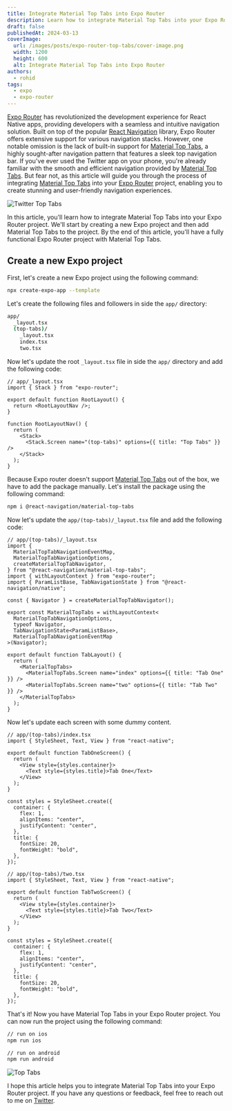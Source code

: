 ```yaml
---
title: Integrate Material Top Tabs into Expo Router
description: Learn how to integrate Material Top Tabs into your Expo Router project, enabling you to create stunning and user-friendly navigation experiences.
draft: false
publishedAt: 2024-03-13
coverImage:
  url: /images/posts/expo-router-top-tabs/cover-image.png
  width: 1200
  height: 600
  alt: Integrate Material Top Tabs into Expo Router
authors:
  - rohid
tags:
  - expo
  - expo-router
---
```


[Expo Router](https://docs.expo.dev/router/introduction/) has revolutionized the development experience for React Native apps, providing developers with a seamless and intuitive navigation solution. Built on top of the popular [React Navigation](https://reactnavigation.org/) library, Expo Router offers extensive support for various navigation stacks. However, one notable omission is the lack of built-in support for [Material Top Tabs](https://reactnavigation.org/docs/material-top-tab-navigator/), a highly sought-after navigation pattern that features a sleek top navigation bar. If you've ever used the Twitter app on your phone, you're already familiar with the smooth and efficient navigation provided by [Material Top Tabs](https://reactnavigation.org/docs/material-top-tab-navigator/). But fear not, as this article will guide you through the process of integrating [Material Top Tabs](https://reactnavigation.org/docs/material-top-tab-navigator/) into your [Expo Router](https://docs.expo.dev/router/introduction/) project, enabling you to create stunning and user-friendly navigation experiences.

![Twitter Top Tabs](/images/posts/expo-router-top-tabs/twitter-top-tabs-example.gif)

In this article, you'll learn how to integrate Material Top Tabs into your Expo Router project. We'll start by creating a new Expo project and then add Material Top Tabs to the project. By the end of this article, you'll have a fully functional Expo Router project with Material Top Tabs.

## Create a new Expo project

First, let's create a new Expo project using the following command:

```bash
npx create-expo-app --template
```

Let's create the following files and followers in side the `app/` directory:

```bash
app/
  _layout.tsx
  (top-tabs)/
    _layout.tsx
    index.tsx
    two.tsx
```

Now let's update the root `_layout.tsx` file in side the `app/` directory and add the following code:

```tsx
// app/_layout.tsx
import { Stack } from "expo-router";

export default function RootLayout() {
  return <RootLayoutNav />;
}

function RootLayoutNav() {
  return (
    <Stack>
      <Stack.Screen name="(top-tabs)" options={{ title: "Top Tabs" }} />
    </Stack>
  );
}
```

Because Expo router doesn't support [Material Top Tabs](https://reactnavigation.org/docs/material-top-tab-navigator/) out of the box, we have to add the package manually. Let's install the package using the following command:

```bash
npm i @react-navigation/material-top-tabs
```

Now let's update the `app/(top-tabs)/_layout.tsx` file and add the following code:

```tsx
// app/(top-tabs)/_layout.tsx
import {
  MaterialTopTabNavigationEventMap,
  MaterialTopTabNavigationOptions,
  createMaterialTopTabNavigator,
} from "@react-navigation/material-top-tabs";
import { withLayoutContext } from "expo-router";
import { ParamListBase, TabNavigationState } from "@react-navigation/native";

const { Navigator } = createMaterialTopTabNavigator();

export const MaterialTopTabs = withLayoutContext<
  MaterialTopTabNavigationOptions,
  typeof Navigator,
  TabNavigationState<ParamListBase>,
  MaterialTopTabNavigationEventMap
>(Navigator);

export default function TabLayout() {
  return (
    <MaterialTopTabs>
      <MaterialTopTabs.Screen name="index" options={{ title: "Tab One" }} />
      <MaterialTopTabs.Screen name="two" options={{ title: "Tab Two" }} />
    </MaterialTopTabs>
  );
}
```

Now let's update each screen with some dummy content.

```tsx
// app/(top-tabs)/index.tsx
import { StyleSheet, Text, View } from "react-native";

export default function TabOneScreen() {
  return (
    <View style={styles.container}>
      <Text style={styles.title}>Tab One</Text>
    </View>
  );
}

const styles = StyleSheet.create({
  container: {
    flex: 1,
    alignItems: "center",
    justifyContent: "center",
  },
  title: {
    fontSize: 20,
    fontWeight: "bold",
  },
});
```

```tsx
// app/(top-tabs)/two.tsx
import { StyleSheet, Text, View } from "react-native";

export default function TabTwoScreen() {
  return (
    <View style={styles.container}>
      <Text style={styles.title}>Tab Two</Text>
    </View>
  );
}

const styles = StyleSheet.create({
  container: {
    flex: 1,
    alignItems: "center",
    justifyContent: "center",
  },
  title: {
    fontSize: 20,
    fontWeight: "bold",
  },
});
```

That's it! Now you have Material Top Tabs in your Expo Router project. You can now run the project using the following command:

```bash
// run on ios
npm run ios
```

```bash
// run on android
npm run android
```

![Top Tabs](/images/posts/expo-router-top-tabs/top-tabs-final-result.gif)

I hope this article helps you to integrate Material Top Tabs into your Expo Router project. If you have any questions or feedback, feel free to reach out to me on [Twitter](https://twitter.com/rohiddev).
